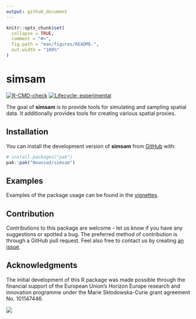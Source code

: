 ```yaml
---
output: github_document
---
```


<!-- README.md is generated from README.Rmd. Please edit that file -->

```r
knitr::opts_chunk$set(
  collapse = TRUE,
  comment = "#>",
  fig.path = "man/figures/README-",
  out.width = "100%"
)
```

# simsam

<!-- badges: start -->
[![R-CMD-check](https://github.com/Nowosad/simsam/actions/workflows/R-CMD-check.yaml/badge.svg)](https://github.com/Nowosad/simsam/actions/workflows/R-CMD-check.yaml)
[![Lifecycle: experimental](https://img.shields.io/badge/lifecycle-experimental-orange.svg)](https://lifecycle.r-lib.org/articles/stages.html#experimental)
<!-- badges: end -->

The goal of **simsam** is to provide tools for simulating and sampling spatial data.
It additionally provides tools for creating various spatial proxies.

## Installation

You can install the development version of **simsam** from [GitHub](https://github.com/) with:

``` r
# install.packages("pak")
pak::pak("Nowosad/simsam")
```

## Examples

Examples of the package usage can be found in the [vignettes](https://nowosad.github.io/simsam/articles/).

## Contribution

Contributions to this package are welcome - let us know if you have any suggestions or spotted a bug. 
The preferred method of contribution is through a GitHub pull request. 
Feel also free to contact us by creating [an issue](https://github.com/nowosad/simsam/issues).

## Acknowledgments

The initial development of this R package was made possible through the financial support of the European Union’s Horizon Europe research and innovation programme under the Marie Skłodowska-Curie grant agreement No. 101147446.

![](https://rea.ec.europa.eu/sites/default/files/styles/oe_theme_medium_2x_no_crop/public/2021-04/EN-Funded%20by%20the%20EU-POS.jpg?itok=Qx-y2s5d)
